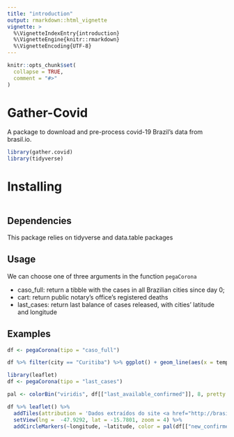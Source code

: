 ```yaml
---
title: "introduction"
output: rmarkdown::html_vignette
vignette: >
  %\VignetteIndexEntry{introduction}
  %\VignetteEngine{knitr::rmarkdown}
  %\VignetteEncoding{UTF-8}
---
```


```r
knitr::opts_chunk$set(
  collapse = TRUE,
  comment = "#>"
)
```
# Gather-Covid

A package to download and pre-process covid-19 Brazil's data from brasil.io.

```r
library(gather.covid)
library(tidyverse)
```

# Installing

```r

```



## Dependencies 

This package relies on tidyverse and data.table packages

## Usage

We can choose one of three arguments in the function `pegaCorona`

- caso_full: return a tibble with the cases in all Brazilian cities since day 0;
- cart: return public notary's office's registered deaths
- last_cases: return last balance of cases released, with cities' latitude and longitude

## Examples
```r

df <- pegaCorona(tipo = "caso_full")

df %>% filter(city == "Curitiba") %>% ggplot() + geom_line(aes(x = tempo, y = last_available_confirmed))
```
```r
library(leaflet)
df <- pegaCorona(tipo = "last_cases")

pal <- colorBin("viridis", df[["last_available_confirmed"]], 8, pretty = T)

df %>% leaflet() %>% 
  addTiles(attribution = 'Dados extraídos do site <a href="http://brasil.io/">brasil.io</a>') %>%  
  setView(lng =  -47.9292, lat = -15.7801, zoom = 4) %>% 
  addCircleMarkers(~longitude, ~latitude, color = pal(df[["new_confirmed"]]))
```

